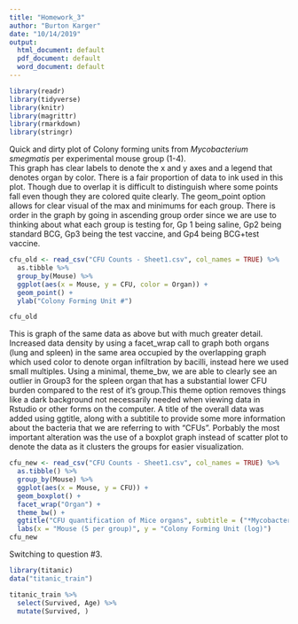 ```yaml
---
title: "Homework_3"
author: "Burton Karger"
date: "10/14/2019"
output:
  html_document: default
  pdf_document: default
  word_document: default
---
```


```r
library(readr)
library(tidyverse)
library(knitr)
library(magrittr)
library(rmarkdown)
library(stringr)
```

Quick and dirty plot of Colony forming units from *Mycobacterium smegmatis* per experimental mouse group (1-4).  
This graph has clear labels to denote the x and y axes and a legend that denotes organ by color. There is a fair proportion of data to ink used in this plot. Though due to overlap it is difficult to distinguish where some points fall even though they are colored quite clearly. The geom_point option allows for clear visual of the max and minimums for each group. There is order in the graph by going in ascending group order since we are use to thinking about what each group is testing for, Gp 1 being saline, Gp2 being standard BCG, Gp3 being the test vaccine, and Gp4 being BCG+test vaccine.
```r
cfu_old <- read_csv("CFU Counts - Sheet1.csv", col_names = TRUE) %>% 
  as.tibble %>% 
  group_by(Mouse) %>% 
  ggplot(aes(x = Mouse, y = CFU, color = Organ)) +
  geom_point() +
  ylab("Colony Forming Unit #")

cfu_old
```
  
This is graph of the same data as above but with much greater detail. Increased data density by using a facet_wrap call to graph both organs (lung and spleen) in the same area occupied by the overlapping graph which used color to denote organ infiltration by bacilli, instead here we used small multiples. Using a minimal, theme_bw, we are able to clearly see an outlier in Group3 for the spleen organ that has a substantial lower CFU burden compared to the rest of it's group.This theme option removes things like a dark background not necessarily needed when viewing data in Rstudio or other forms on the computer. A title of the overall data was added using ggtitle, along with a subtitile to provide some more information about the bacteria that we are referring to with "CFUs". Porbably the most important alteration was the use of a boxplot graph instead of scatter plot to denote the data as it clusters the groups for easier visualization. 
```r
cfu_new <- read_csv("CFU Counts - Sheet1.csv", col_names = TRUE) %>% 
  as.tibble() %>% 
  group_by(Mouse) %>% 
  ggplot(aes(x = Mouse, y = CFU)) +
  geom_boxplot() +
  facet_wrap("Organ") +
  theme_bw() +
  ggtitle("CFU quantification of Mice organs", subtitle = ("*Mycobacterium smegmatis*")) +
  labs(x = "Mouse (5 per group)", y = "Colony Forming Unit (log)") 
cfu_new
```
Switching to question #3.
```r
library(titanic)
data("titanic_train")

titanic_train %>% 
  select(Survived, Age) %>% 
  mutate(Survived, )
```

